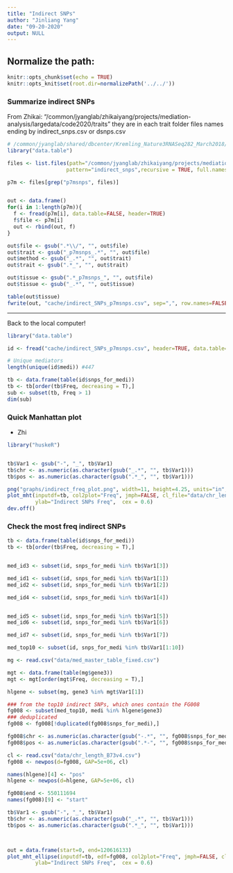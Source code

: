 ```yaml
---
title: "Indirect SNPs"
author: "Jinliang Yang"
date: "09-20-2020"
output: NULL
---
```



## Normalize the path:

```r
knitr::opts_chunk$set(echo = TRUE) 
knitr::opts_knit$set(root.dir=normalizePath('../../')) 
```

### Summarize indirect SNPs

From Zhikai:
"/common/jyanglab/zhikaiyang/projects/mediation-analysis/largedata/code2020/traits"
they are in each trait folder
files names ending by indirect_snps.csv
or dsnps.csv



```r
# /common/jyanglab/shared/dbcenter/Kremling_Nature3RNASeq282_March2018/Expression_matrix/df_STAR_HTSeq_counts_B73_match_based_on_genet_dist_DESeq2_normed_fpm_rounded_origNames_and_Altnames.txt
library("data.table")

files <- list.files(path="/common/jyanglab/zhikaiyang/projects/mediation-analysis/largedata/code2020/traits",
                   pattern="indirect_snps",recursive = TRUE, full.names=T)

p7m <- files[grep("p7msnps", files)]


out <- data.frame()
for(i in 1:length(p7m)){
  f <- fread(p7m[i], data.table=FALSE, header=TRUE)
  f$file <- p7m[i]
  out <- rbind(out, f)
}

out$file <- gsub(".*\\/", "", out$file)
out$trait <- gsub("_p7msnps_.*", "", out$file)
out$method <- gsub("_.*", "", out$trait)
out$trait <- gsub(".*_", "", out$trait)

out$tissue <- gsub(".*_p7msnps_", "", out$file)
out$tissue <- gsub("_.*", "", out$tissue)

table(out$tissue)
fwrite(out, "cache/indirect_SNPs_p7msnps.csv", sep=",", row.names=FALSE, quote=FALSE)
```

------------------

Back to the local computer!


```r
library("data.table")

id <- fread("cache/indirect_SNPs_p7msnps.csv", header=TRUE, data.table=FALSE)

# Unique mediators
length(unique(id$medi)) #447

tb <- data.frame(table(id$snps_for_medi))
tb <- tb[order(tb$Freq, decreasing = T),]
sub <- subset(tb, Freq > 1)
dim(sub)
```


### Quick Manhattan plot

- Zhi

```r
library("huskeR")


tb$Var1 <- gsub("-", "_", tb$Var1)
tb$chr <- as.numeric(as.character(gsub("_.*", "", tb$Var1)))
tb$pos <- as.numeric(as.character(gsub(".*_", "", tb$Var1)))

png("graphs/indirect_freq_plot.png", width=11, height=4.25, units="in", res=300)
plot_mht(inputdf=tb, col2plot="Freq", jmph=FALSE, cl_file="data/chr_length_B73v4.csv", pl=TRUE,
         ylab="Indirect SNPs Freq",  cex = 0.6)
dev.off()
```


### Check the most freq indirect SNPs

```r
tb <- data.frame(table(id$snps_for_medi))
tb <- tb[order(tb$Freq, decreasing = T),]


med_id3 <- subset(id, snps_for_medi %in% tb$Var1[3])

med_id1 <- subset(id, snps_for_medi %in% tb$Var1[1])
med_id2 <- subset(id, snps_for_medi %in% tb$Var1[2])

med_id4 <- subset(id, snps_for_medi %in% tb$Var1[4])


med_id5 <- subset(id, snps_for_medi %in% tb$Var1[5])
med_id6 <- subset(id, snps_for_medi %in% tb$Var1[6])

med_id7 <- subset(id, snps_for_medi %in% tb$Var1[7])

med_top10 <- subset(id, snps_for_medi %in% tb$Var1[1:10])


```


```r

mg <- read.csv("data/med_master_table_fixed.csv")

mgt <- data.frame(table(mg$gene3))
mgt <- mgt[order(mgt$Freq, decreasing = T),]

hlgene <- subset(mg, gene3 %in% mgt$Var1[1])

### from the top10 indirect SNPs, which ones contain the FG008
fg008 <- subset(med_top10, medi %in% hlgene$gene3)
### deduplicated
fg008 <- fg008[!duplicated(fg008$snps_for_medi),]

fg008$chr <- as.numeric(as.character(gsub("-.*", "", fg008$snps_for_medi)))
fg008$pos <- as.numeric(as.character(gsub(".*-", "", fg008$snps_for_medi)))

cl <- read.csv("data/chr_length_B73v4.csv")
fg008 <- newpos(d=fg008, GAP=5e+06, cl)

names(hlgene)[4] <- "pos"
hlgene <- newpos(d=hlgene, GAP=5e+06, cl)

fg008$end <- 550111694
names(fg008)[9] <- "start"

tb$Var1 <- gsub("-", "_", tb$Var1)
tb$chr <- as.numeric(as.character(gsub("_.*", "", tb$Var1)))
tb$pos <- as.numeric(as.character(gsub(".*_", "", tb$Var1)))



out = data.frame(start=0, end=120616133)
plot_mht_ellipse(inputdf=tb, edf=fg008, col2plot="Freq", jmph=FALSE, cl_file="data/chr_length_B73v4.csv", pl=TRUE,
         ylab="Indirect SNPs Freq",  cex = 0.6)



```

